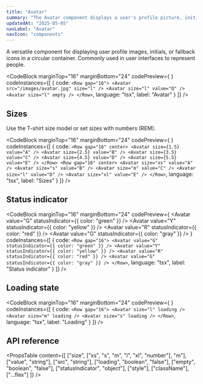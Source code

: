 ```yaml
---
title: "Avatar"
summary: "The Avatar component displays a user's profile picture, initials, or fallback icon in a circular container."
updatedAt: "2025-05-05"
navLabel: "Avatar"
navIcon: "components"
---
```


A versatile component for displaying user profile images, initials, or fallback icons in a circular container. Commonly used in user interfaces to represent people.

<CodeBlock
  marginTop="16"
  marginBottom="24"
  codePreview={
    <Row gap="16" horizontal="center">
      <Avatar src="/images/avatar.jpg" size="l" />
      <Avatar size="l" value="Q" />
      <Avatar size="l" empty />
    </Row>
  }
  codeInstances={[
    {
      code:
`<Row gap="16">
    <Avatar src="/images/avatar.jpg" size="l" />
    <Avatar size="l" value="Q" />
    <Avatar size="l" empty />
</Row>`,
      language: "tsx",
      label: "Avatar"
    }
  ]}
/>

## Sizes

Use the T-shirt size model or set sizes with numbers (REM).

<CodeBlock
  marginTop="16"
  marginBottom="24"
  codePreview={
    <Column fillWidth gap="24" center>
      <Row gap="16" horizontal="center" vertical="center">
        <Avatar size={1.5} value="A" />
        <Avatar size={2.5} value="B" />
        <Avatar size={3.5} value="C" />
        <Avatar size={4.5} value="D" />
        <Avatar size={5.5} value="E" />
      </Row>
      <Row gap="16" horizontal="center" vertical="center">
        <Avatar size="xs" value="A" />
        <Avatar size="s" value="B" />
        <Avatar size="m" value="C" />
        <Avatar size="l" value="D" />
        <Avatar size="xl" value="E" />
      </Row>
    </Column>
  }
  codeInstances={[
    {
      code:
`<Row gap="16" center>
    <Avatar size={1.5} value="A" />
    <Avatar size={2.5} value="B" />
    <Avatar size={3.5} value="C" />
    <Avatar size={4.5} value="D" />
    <Avatar size={5.5} value="E" />
  </Row>
  <Row gap="16" center>
    <Avatar size="xs" value="A" />
    <Avatar size="s" value="B" />
    <Avatar size="m" value="C" />
    <Avatar size="l" value="D" />
    <Avatar size="xl" value="E" />
</Row>`,
      language: "tsx",
      label: "Sizes"
    }
  ]}
/>

## Status indicator

<CodeBlock
  marginTop="16"
  marginBottom="24"
  codePreview={
    <Row gap="16" horizontal="center">
      <Avatar value="G" statusIndicator={{ color: "green" }} />
      <Avatar value="Y" statusIndicator={{ color: "yellow" }} />
      <Avatar value="R" statusIndicator={{ color: "red" }} />
      <Avatar value="G" statusIndicator={{ color: "gray" }} />
    </Row>
  }
  codeInstances={[
    {
      code:
`<Row gap="16">
    <Avatar value="G" statusIndicator={{ color: "green" }} />
    <Avatar value="Y" statusIndicator={{ color: "yellow" }} />
    <Avatar value="R" statusIndicator={{ color: "red" }} />
    <Avatar value="G" statusIndicator={{ color: "gray" }} />
</Row>`,
      language: "tsx",
      label: "Status indicator"
    }
  ]}
/>

## Loading state

<CodeBlock
  marginTop="16"
  marginBottom="24"
  codePreview={
    <Row gap="16" center>
      <Avatar size="l" loading />
      <Avatar size="m" loading />
      <Avatar size="s" loading />
    </Row>
  }
  codeInstances={[
    {
      code:
`<Row gap="16">
    <Avatar size="l" loading />
    <Avatar size="m" loading />
    <Avatar size="s" loading />
</Row>`,
      language: "tsx",
      label: "Loading"
    }
  ]}
/>

## API reference

<PropsTable
  content={[
    ["size", ["xs", "s", "m", "l", "xl", "number"], "m"],
    ["value", "string"],
    ["src", "string"],
    ["loading", "boolean", "false"],
    ["empty", "boolean", "false"],
    ["statusIndicator", "object"],
    ["style"],
    ["className"],
    ["...flex"]
  ]}
/>